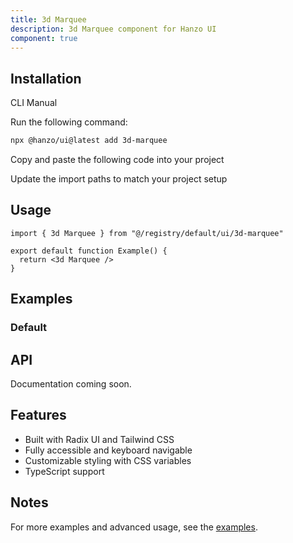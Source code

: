 ```yaml
---
title: 3d Marquee
description: 3d Marquee component for Hanzo UI
component: true
---
```


<ComponentPreview name="3d-marquee-demo" />

## Installation

<Tabs defaultValue="cli">

<TabsList>
  <TabsTrigger value="cli">CLI</TabsTrigger>
  <TabsTrigger value="manual">Manual</TabsTrigger>
</TabsList>

<TabsContent value="cli">

<Steps>

<Step>Run the following command:</Step>

```bash
npx @hanzo/ui@latest add 3d-marquee
```

</Steps>

</TabsContent>

<TabsContent value="manual">

<Steps>

<Step>Copy and paste the following code into your project</Step>

<ComponentSource name="3d-marquee" />

<Step>Update the import paths to match your project setup</Step>

</Steps>

</TabsContent>

</Tabs>

## Usage

```tsx
import { 3d Marquee } from "@/registry/default/ui/3d-marquee"

export default function Example() {
  return <3d Marquee />
}
```

## Examples

### Default

<ComponentPreview name="3d-marquee-demo" />

## API

Documentation coming soon.

## Features

- Built with Radix UI and Tailwind CSS
- Fully accessible and keyboard navigable
- Customizable styling with CSS variables
- TypeScript support

## Notes

For more examples and advanced usage, see the [examples](/examples).
